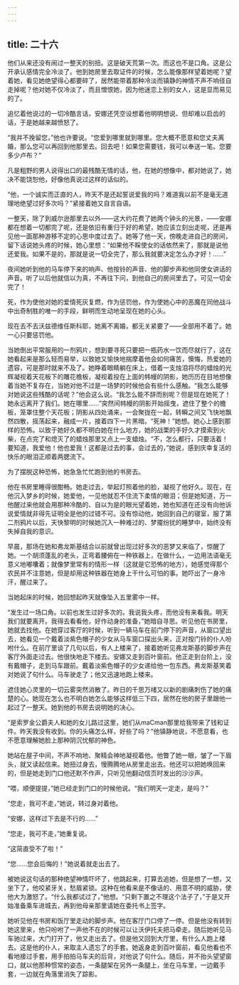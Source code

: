 ```yaml
---
---
---
```

title: 二十六
---



他们从来还没有闹过一整天的别扭。这是破天荒第一次。而这也不是口角。这是公开承认感情完全冷淡了。他到她房里去取证件的时候，怎么能像那样望着她呢？望着她，看见她绝望得心都要碎了，居然能带着那种冷淡而镇静的神情不声不响径自走掉呢？他对她不仅冷淡了，而且憎恨她，因为他迷恋上别的女人，这是显而易见的了。

追忆着他说过的一切冷酷言话，安娜还凭空设想着他明明想说、但却难以启齿的话，于是她越来越愤怒了。

“我并不挽留您，”他也许要说。“您爱到哪里就到哪里。您大概不愿意和您丈夫离婚，那么您可以再回到他那里去。回去吧！如果您需要钱，我可以奉送一笔。您要多少卢布？”

凡是粗野的男人说得出口的最残酷无情的话，他，在她的想像中，都对她说了，她决不能饶恕他，好像他真说过这样的话似的。

“他，一个诚实而正直的人，昨天不是还起誓说爱我的吗？难道我以前不是毫无道理地绝望过好多次吗？”紧接着她又自言自语。

一整天，除了到威尔逊那里去以外——这大约花费了她两个钟头的光景，——安娜都在想着一切都完了呢，还是依旧有重归于好的希望，她应该立刻出走呢，还是再见他一面那种游移不定的心思中度过去了。她等了他一天，傍晚走进自己的房间，留下话说她头疼的时候，她心里想：“如果他不睬使女的话依然来了，那就是说他还爱我。如果不是的，那就是说一切全完了，那么我就要决定怎么办才好！……”

夜间她听到他的马车停下来的响声、他按铃的声音、他的脚步声和他同使女讲话的声音。听了以后他就信以为真，不再往下问，到他自己的房间里去了。可见一切全完了！

死，作为使他对她的爱情死灰复燃，作为惩罚他，作为使她心中的恶魔在同他战斗中出奇制胜的唯一的手段，鲜明而生动地呈现在她的心头。

现在去不去沃兹德维任斯科耶，她离不离婚，都无关紧要了——全部用不着了。她一心只要惩罚他。

当她倒出平常服用的一剂鸦片，想到要寻死只要把一瓶药水一饮而尽就行了，这在她看起来是那么轻而易举，以致她又愉快地揣摩着他会如何痛苦，懊悔，热爱她的遗容，可是那时就来不及了。她睁着眼睛躺在床上，借着一支烛泪将尽的蜡烛的光辉凝视着天花板下的雕花檐板，凝视着投在上面的帏幔的阴影，她历历在目地想像着当她不复存在，当她对他不过是一场梦的时候他会有些什么感触。“我怎么能够对她说这些残酷的话呢？”他会这么说。“我怎么能不辞而别呢？但是现在她死了！她永远离开了我们。她在哪里……”突然间帏幔的阴影开始摇曳，遮住了整个的檐板，笼罩住整个天花板；阴影从四处涌来，一会聚拢在一起，转瞬之间又飞快地飘然四散，摇荡起来，融成一片，接着四下一片黑暗。“死神！”她想。她心上感到那样的恐怖。以致于她好久都不明白她在什么地方，她的战栗的手好久才摸索到火柴，在点完了和熄灭了的蜡烛那里又点上一支蜡烛。“不，怎么都行，只要活着！要知道，我爱他！他也爱我！这都是过去的事，会过去的，”她说，感到庆幸复活的快乐的眼泪正顺着两腮流下。

为了摆脱这种恐怖，她急急忙忙跑到他的书房去。

他在书房里睡得很酣畅。她走过去，举起灯照着他的脸，凝视了他好久。现在，在他沉入梦乡的时候，她爱他，一见他就忍不住流下柔情的眼泪；但是她知道，万一他醒过来他就会用那种冷酷的、自以为是的眼光望着她，她也知道在还没有向他诉说爱情就非得先证明全是他的过错不可。没有惊动他，她回到自己的寝室，服了第二剂鸦片以后，天快黎明的时候她沉入一种难过的、梦魇纷扰的睡梦中，始终没有失掉自我的意识。

早晨，那场在她和弗龙斯基结合以前就曾出现过好多次的恶梦又来临了，惊醒了她。一个胡须蓬乱的老头，正弯着腰俯在一种铁器上，在做什么，一边用法语毫无意义地嘟囔着；就像梦里常有的情形一样（这就是它恐怖的地方），她感觉得那个农民并不注意她，但是却用这种铁器在她身上干什么可怕的事。她吓出了一身冷汗，醒过来了。

当她起床的时候，她回想起昨天就像坠入五里雾中一样。

“发生过一场口角。以前也发生过好多次的。我说我头疼，而他没有来看我。明天我们就要离开。我得去看看他，好作动身的准备，”她暗自寻思。听见他在书房里，她就去找他。在她穿过客厅的时候，听到一辆马车在前门停下的声音，从窗口望出去，她看见一个戴着淡紫色帽子的少女从马车窗口探出头来，正对按门铃的仆人吩咐什么。在前厅里谈了几句以后，有人上楼来了，接着她听见弗龙斯基的脚步声在客厅外面走过去。他很快地走下楼去。安娜又走到百叶窗前。他正走到台阶上，没有戴帽子，走到马车跟前。戴着淡紫色帽子的少女递给他一包东西。弗龙斯基笑着对她说了句什么。马车驶走了；他又迅速地跑上楼来。

遮住她心灵里的一切云雾突然消散了。昨日的千思万绪又以新的剧痛刺伤了她的痛楚的心。她现在怎么也不明白她怎么能够这样低三下四，居然在他的房子里跟他一起过了一整天。她到他的书房去说明她的决心。

“是索罗金公爵夫人和她的女儿路过这里，她们从maCman那里给我带来了钱和证件。昨天我没有收到。你的头痛怎么样，好些了吗？”他镇静地说，不愿意看，也不愿意理解她脸上那种阴沉忧郁的神色。

她站在屋子中间，不声不响地、聚精会神地凝视着他。他瞥了她一眼，皱了一下眉头，就又读起信来。她扭过身去，慢腾腾地从房里走出去。他还可以把她唤回来的，但是她走到门口他还默不作声，只听见他翻动信页时发出的沙沙声。

“喂，顺便提提，”她已经走到门口的时候他说。“我们明天一定走，是吗？”

“您走，我可不走，”她说，转过身对着他。

“安娜，这样过下去是不行的……”

“您走，我可不走，”她重复说。

“这简直受不了啦！”

“您……您会后悔的！”她说着就走出去了。

被她说这句话的那种绝望神情吓坏了，他跳起来，打算去追她，但是想了一想，又坐下了，他咬紧牙关，愁眉紧锁。这种在他看来是不像话的、用意不明的威胁，使他大为激怒了。“什么我都试过了，”他想。“只剩下置之不理这个法子了，”于是又开始准备乘车进城去，再到他母亲那里请她在委托书上签字。

她听见他在书房和饭厅里走动的脚步声。他在客厅门口停了一停。但是他没有转到她这里来，他只吩咐了一声他不在的时候可以让沃伊托夫把马牵走。随后她听见马车驰过来，大门打开了，他又走出去了。但是他又回到大厅里，有什么人跑上楼去。这是他的仆人，来取主人遗忘了的手套。她返身走到百叶窗前，看见他看也不看地接过手套，用手拍拍马车夫的后背，对他说了句什么。随后，并不抬头望望窗口，就以他那种惯常的姿态，一条腿架在另外一条腿上，坐在马车里，一边戴手套，一边就在角落里消失了踪影。
